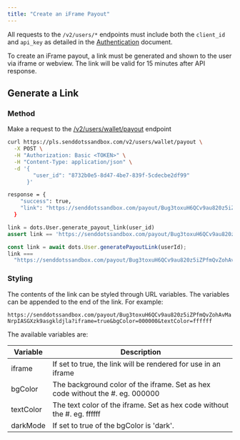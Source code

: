 ```yaml
---
title: "Create an iFrame Payout"
---
```


<Note>

All requests to the `/v2/users/*` endpoints must include both the `client_id` and `api_key` as detailed in the [Authentication](/docs/quick%5Fstart/authentication) document.

</Note>

To create an iFrame payout, a link must be generated and shown to the user via iframe or webview. The link will be valid for 15 minutes after API response.

## Generate a Link

### Method

Make a request to the [/v2/users/wallet/payout](/api#tag/users/paths/~1api~1users~1wallet~1payout/post) endpoint

<CodeGroup>

```bash cURL
curl https://pls.senddotssandbox.com/v2/users/wallet/payout \
  -X POST \
  -H "Authorization: Basic <TOKEN>" \
  -H "Content-Type: application/json" \
  -d '{
        "user_id": "8732b0e5-8d47-4be7-839f-5cdecbe2df99"
      }'

response = {
    "success": true,
    "link": "https://senddotssandbox.com/payout/Bug3toxuH6QCv9au820z5iZPfmQvZohAvMaNrpIASGXzk9asgkldjla"
  }

```

```python Python
link = dots.User.generate_payout_link(user_id)
assert link == 'https://senddotssandbox.com/payout/Bug3toxuH6QCv9au820z5iZPfmQvZohAvMaNrpIASGXzk9asgkldjla'

```

```javascript NodeJS
const link = await dots.User.generatePayoutLink(userId);
link ===
  "https://senddotssandbox.com/payout/Bug3toxuH6QCv9au820z5iZPfmQvZohAvMaNrpIASGXzk9asgkldjla";
```

</CodeGroup>

### Styling

The contents of the link can be styled through URL variables. The variables can be appended to the end of the link. For example:

`https://senddotssandbox.com/payout/Bug3toxuH6QCv9au820z5iZPfmQvZohAvMaNrpIASGXzk9asgkldjla?iframe=true&bgColor=000000&textColor=ffffff`

The available variables are:

| Variable  | Description                                                                   |
| --------- | ----------------------------------------------------------------------------- |
| iframe    | If set to true, the link will be rendered for use in an iframe                |
| bgColor   | The background color of the iframe. Set as hex code without the #. eg. 000000 |
| textColor | The text color of the iframe. Set as hex code without the #. eg. ffffff       |
| darkMode  | If set to true of the bgColor is 'dark'.                                      |
